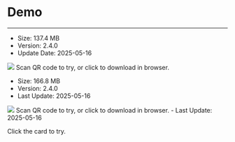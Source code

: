 # Demo

--- 

<CardGroup cols={3}>
<Card title="Android" href="https://www.pgyer.com/aMGfRnof" target="_blank">
<ul><li>Size: 137.4 MB</li><li>Version: 2.4.0</li><li>Update Date: 2025-05-16</li></ul>
<Frame width="512" height="auto"><img src="https://media-resource.spreading.io/docuo/workspace564/27e54a759d23575969552654cb45bf89/b6bdf8908e.png" /></Frame>
Scan QR code to try, or click to download in browser.
</Card>
<Card title="iOS" href="https://testflight.apple.com/join/ddJ1fERn" target="_blank">
<ul><li>Size: 166.8 MB</li><li>Version: 2.4.0</li><li>Last Update: 2025-05-16</li></ul>
<Frame width="512" height="auto"><img src="https://media-resource.spreading.io/docuo/workspace740/af061ebc6eaf0f12ae9e7f72235bd04e/b63ec347f7.png" /></Frame>
Scan QR code to try, or click to download in browser.
</Card>
<Card title="Web" href="https://preview-aigc-solution.zegotech.cn/" target="_blank">
- Last Update: 2025-05-16

Click the card to try.
</Card>
</CardGroup>